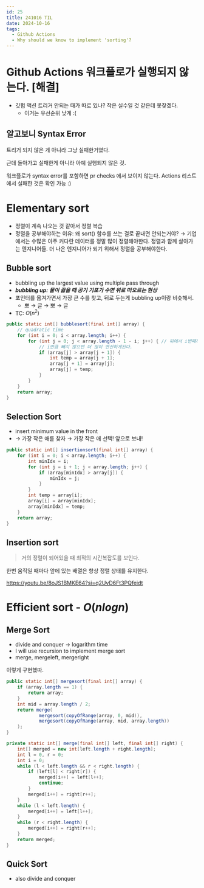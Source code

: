 ```yaml
---
id: 25
title: 241016 TIL
date: 2024-10-16
tags:
  - Github Actions
  - Why should we know to implement 'sorting'?
---
```


# Github Actions 워크플로가 실행되지 않는다. [해결]

- 깃헙 액션 트리거 안되는 때가 따로 있나? 작은 실수일 것 같은데 못찾겠다.
    - 이거는 우선순위 낮게 :(
        
## 알고보니 Syntax Error

트리거 되지 않은 게 아니라 그냥 실패한거였다.

근데 돌아가고 실패한게 아니라 아예 실행되지 않은 것.

워크플로가 syntax error를 포함하면 pr checks 에서 보이지 않는다. Actions 리스트에서 실패한 것은 확인 가능 :)

# Elementary sort

- 정렬이 계속 나오는 것 같아서 정렬 복습
- 정렬을 공부해야하는 이유: 왜 sort() 함수를 쓰는 걸로 끝내면 안되는거야? → 기업에서는 수많은 아주 커다란 데이터를 정말 많이 정렬해야한다.
    정렬과 함께 살아가는 엔지니어들. 더 나은 엔지니어가 되기 위해서 정렬을 공부해야한다.

## Bubble sort

- bubbling up the largest value using multiple pass through
- ***bubbling up: 물이 끓을 때 공기 기포가 수면 위로 떠오르는 현상***
- 포인터를 옮겨가면서 가장 큰 수를 찾고, 뒤로 두는게 bubbling up이랑 비슷해서.
    - 뽀 → 글 →  뽀 → 글
- TC: $O(n^2)$

```java
public static int[] bubblesort(final int[] array) {
    // quadratic time
    for (int i = 0; i < array.length; i++) {
        for (int j = 0; j < array.length - 1 - i; j++) { // 뒤에서 i번째까지는 이미 고정돼있으니 계산할 필요가 없다.
            // i만큼 빼지 않으면 더 많이 연산하게된다.
            if (array[j] > array[j + 1]) {
                int temp = array[j + 1];
                array[j + 1] = array[j];
                array[j] = temp;
            }
        }
    }
    return array;
}
```

## Selection Sort

- insert minimum value in the front
- → 가장 작은 애를 찾자 → 가장 작은 애 선택! 앞으로 보내!

```java
public static int[] insertionsort(final int[] array) {
    for (int i = 0; i < array.length; i++) {
        int minIdx = i;
        for (int j = i + 1; j < array.length; j++) {
            if (array[minIdx] > array[j]) {
                minIdx = j;
            }
        }
        int temp = array[i];
        array[i] = array[minIdx];
        array[minIdx] = temp;
    }
    return array;
}
```

## Insertion sort

> 거의 정렬이 되어있을 때 최적의 시간복잡도를 보인다.
> 

한번 움직일 때마다 앞에 있는 배열은 항상 정렬 상태를 유지한다.

https://youtu.be/8oJS1BMKE64?si=q2UvD6Ft3PQfeidt

# Efficient sort - $O(nlogn)$

## Merge Sort

- divide and conquer → logarithm time
- I will use recursion to implement merge sort
- merge, mergeleft, mergeright

이렇게 구현했따.

```java
public static int[] mergesort(final int[] array) {
    if (array.length == 1) {
        return array;
    }
    int mid = array.length / 2;
    return merge(
            mergesort(copyOfRange(array, 0, mid)),
            mergesort(copyOfRange(array, mid, array.length))
    );
}

private static int[] merge(final int[] left, final int[] right) {
    int[] merged = new int[left.length + right.length];
    int l = 0, r = 0;
    int i = 0;
    while (l < left.length && r < right.length) {
        if (left[l] < right[r]) {
            merged[i++] = left[l++];
            continue;
        }
        merged[i++] = right[r++];
    }
    while (l < left.length) {
        merged[i++] = left[l++];
    }
    while (r < right.length) {
        merged[i++] = right[r++];
    }
    return merged;
}
```

## Quick Sort

- also divide and conquer